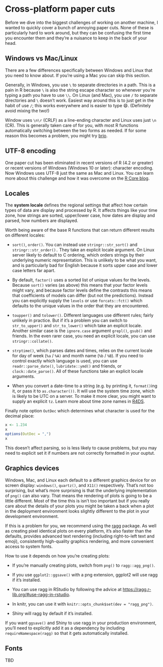 # Cross-platform paper cuts

Before we dive into the biggest challenges of working on another machine, I wanted to quickly cover a bunch of annoying paper cuts. None of these is particularly hard to work around, but they can be confusing the first time you encounter them and they're a nuisance to keep in the back of your head.

## Windows vs Mac/Linux

There are a few differences specifically between Windows and Linux that you need to know about. If you're using a Mac you can skip this section.

Generally, in Windows, you use `\` to separate directories in a path. This is a pain in R because `\` is also the string escape character so whenever you're typing a path you have to use `\\`. On Linux (and Mac), you use `/` to separate directories and `\` doesn't work. Easiest way around this is to just get in the habit of use `/`; this works everywhere and is easier to type 😄. (Definitely avoid mixing the two!)

Window uses `\n\r` (CRLF) as a line-ending character and Linux uses just `\n` (CR). This is generally taken care of for you, with most R functions automatically switching between the two forms as needed. If for some reason this becomes a problem, you might try [brio](https://brio.r-lib.org).

::: callout-note
## UTF-8 encoding

One paper cut has been eliminated in recent versions of R (4.2 or greater) or recent versions of Windows (Windows 10 or later): character encoding. Now Windows uses UTF-8 just the same as Mac and Linux. You can learn more about this challenge and how it was overcome on the [R Core blog](https://blog.r-project.org/2022/11/07/issues-while-switching-r-to-utf-8-and-ucrt-on-windows/){.uri}.
:::

## Locales

The **system locale** defines the regional settings that affect how certain types of data are display and processed by R. It affects things like your time zone, how strings are sorted, upper/lower case, how dates are display and parsed, how numbers are displayed.

Worth being aware of the base R functions that can return different results on different locales:

-   `sort()`, `order()`. You can instead use `stringr::str_sort()` and `stringr::str_order().` They take an explicit locale argument. On Linux server likely to default to C ordering, which orders strings by their underlying numeric representation. This is unlikely to be what you want, and is particularly bad for English because it sorts upper case and lower case letters far apart.

-   By default, `factor()` uses a sorted list of unique values for the levels. Because `sort()` varies (as above) this means that your factor levels might vary, and because factor levels define the contrasts this means that coefficients of models can differ (but not the predictions). Instead you can explicitly supply the `levels` or use `forcats::fct()` which defaults to the unique values in the order that they are encountered.

-   `toupper()` and `tolower()`. Different languages use different rules; fairly unlikely in practice. But if it's a problem you can switch to `str_to_upper()` and `str_to_lower()` which take an explicit locale. Another similar case is the `ignore.case` argument `grepl()`, `gsub()` and friends. In the even rarer case, you need an explicit locale, you can use `stringr::collate()`.

-   `strptime()`, which parses dates and times, relies on the current locale for day of week (`%a` / `%A)` and month name (`%b` / `%B`). If you need to control exactly which language is used, you can use `readr::parse_date()`, `lubridate::ymd()` and friends, or `clock::date_parse()`. All of these functions take an explicit locale arguments.

-   When you convert a date-time to a string (e.g. by printing it, `format()`ing it, or pass it to `as.character())`. It will use the system time zone, which is likely to be UTC on a server. To make it more clear, you might want to supply an explicit `tz`. Learn more about time zone names in [R4DS](https://r4ds.hadley.nz/datetimes.html#time-zones).

Finally note option `OutDec` which determines what character is used for the decimal place:

```R
x <- 1.234
x
options(OutDec = ",")
x
```

This doesn't affect parsing, so is less likely to cause problems, but you may need to explicit set it if numbers are not correctly formatted in your ouptut.

## Graphics devices

Windows, Mac, and Linux each default to a different graphics device for on screen display: `windows()`, `quartz()`, and `X11()` respectively. That's not too surprising, but what's more surprising is that the underlying implementation of `png()` can also vary. That means the rendering of plots is going to be a little different. Most of the time this is isn't too important but if you really care about the details of your plots you might be taken a back when a plot in the deployment environment looks slightly different to the plot in your development environment.

If this is a problem for you, we recommend using the [ragg](https://ragg.r-lib.org) package. As well as creating pixel identical plots on every platform, it's also faster than the defaults, provides advanced text rendering (including right-to-left text and emoji), consistently high-quality graphics rendering, and more convenient access to system fonts.

How to use it depends on how you're creating plots:

-   If you're manually creating plots, switch from `png()` to `ragg::agg_png()`.

-   If you use `ggplot2::ggsave()` with a png extension, ggplot2 will use ragg if it's installed.

-   You can use ragg in RStudio by following the advice at <https://ragg.r-lib.org/#use-ragg-in-rstudio>.

-   In knitr, you can use it with `knitr::opts_chunk$set(dev = "ragg_png")`.

-   Shiny will ragg by default if it's installed.

If you want `ggsave()` and Shiny to use ragg in your production environment, you'll need to explicitly add it as a dependency by including `requireNamespace(ragg)` so that it gets automatically installed.

## Fonts

TBD

